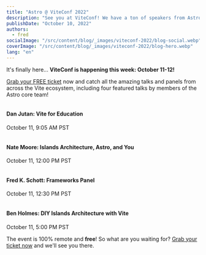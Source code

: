 ```yaml
---
title: "Astro @ ViteConf 2022"
description: "See you at ViteConf! We have a ton of speakers from Astro giving talks and appearing on panels, alongside an amazing lineup."
publishDate: "October 10, 2022"
authors:
  - fred
socialImage: "/src/content/blog/_images/viteconf-2022/blog-social.webp"
coverImage: "/src/content/blog/_images/viteconf-2022/blog-hero.webp"
lang: "en"
---
```



It's finally here... **ViteConf is happening this week: October 11-12!**

[Grab your FREE ticket](https://viteconf.org/) now and catch all the amazing talks and panels from across the Vite ecosystem, including four featured talks by members of the Astro core team!

<div class="sm:flex rounded shadow border border-astro-gray-300 p-4 mb-4">
	<div class="mr-4 flex-shrink-0 sm:mb-0">
		<img
			src="https://viteconf.org/_nuxt/jutanium.4877f11b.webp"
			alt=""
			img
			class="m-0 h-16 w-16 rounded-full"
		/>
	</div>
	<div>
		<h4 class="m-0 text-lg font-bold">Dan Jutan: Vite for Education</h4>
		<p class="m-0">October 11, 9:05 AM PST</p>
	</div>
</div>

<div class="sm:flex rounded shadow border border-astro-gray-300 p-4 mb-4">
	<div class="mr-4 flex-shrink-0 sm:mb-0">
		<img
			src="https://viteconf.org/_nuxt/natemoo-re.9f1689d4.webp"
			alt=""
			img
			class="m-0 h-16 w-16 rounded-full"
		/>
	</div>
	<div>
		<h4 class="m-0 text-lg font-bold">Nate Moore: Islands Architecture, Astro, and You</h4>
		<p class="m-0">October 11, 12:00 PM PST</p>
	</div>
</div>

<div class="sm:flex rounded shadow border border-astro-gray-300 p-4 mb-4">
	<div class="mr-4 flex-shrink-0 sm:mb-0">
		<img
			src="https://viteconf.org/_nuxt/fredkschott.a3e5a53e.webp"
			alt=""
			img
			class="m-0 h-16 w-16 rounded-full"
		/>
	</div>
	<div>
		<h4 class="m-0 text-lg font-bold">Fred K. Schott: Frameworks Panel</h4>
		<p class="m-0">October 11, 12:30 PM PST</p>
	</div>
</div>

<div class="sm:flex rounded shadow border border-astro-gray-300 p-4 mb-4">
	<div class="mr-4 flex-shrink-0 sm:mb-0">
		<img
			src="https://viteconf.org/_nuxt/bholmesdev.303e44f9.webp"
			alt=""
			img
			class="m-0 h-16 w-16 rounded-full"
		/>
	</div>
	<div>
		<h4 class="m-0 text-lg font-bold">Ben Holmes: DIY Islands Architecture with Vite</h4>
		<p class="m-0">October 11, 5:00 PM PST</p>
	</div>
</div>

The event is 100% remote and **free**! So what are you waiting for? [Grab your ticket now](https://viteconf.org/) and we'll see you there.
